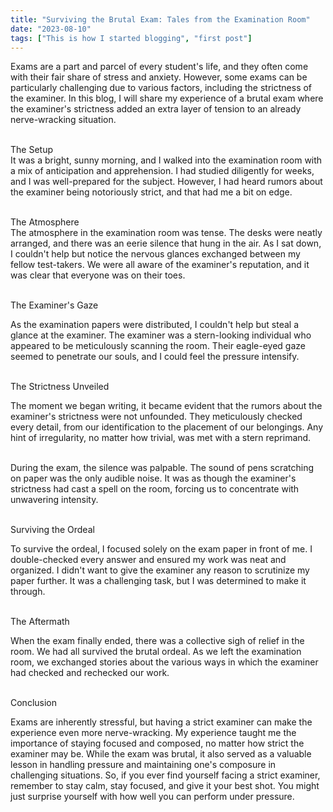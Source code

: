 ```yaml
---
title: "Surviving the Brutal Exam: Tales from the Examination Room"
date: "2023-08-10"
tags: ["This is how I started blogging", "first post"]
---
```


Exams are a part and parcel of every student's life, and they often come with their fair share of stress and anxiety. However, some exams can be particularly challenging due to various factors, including the strictness of the examiner. In this blog, I will share my experience of a brutal exam where the examiner's strictness added an extra layer of tension to an already nerve-wracking situation.
<br />
<br />

The Setup
<br />
It was a bright, sunny morning, and I walked into the examination room with a mix of anticipation and apprehension. I had studied diligently for weeks, and I was well-prepared for the subject. However, I had heard rumors about the examiner being notoriously strict, and that had me a bit on edge.
<br />
<br />

The Atmosphere
<br />
The atmosphere in the examination room was tense. The desks were neatly arranged, and there was an eerie silence that hung in the air. As I sat down, I couldn't help but notice the nervous glances exchanged between my fellow test-takers. We were all aware of the examiner's reputation, and it was clear that everyone was on their toes.
<br />
<br />

The Examiner's Gaze
<br />

As the examination papers were distributed, I couldn't help but steal a glance at the examiner. The examiner was a stern-looking individual who appeared to be meticulously scanning the room. Their eagle-eyed gaze seemed to penetrate our souls, and I could feel the pressure intensify.
<br />
<br />

The Strictness Unveiled
<br />

The moment we began writing, it became evident that the rumors about the examiner's strictness were not unfounded. They meticulously checked every detail, from our identification to the placement of our belongings. Any hint of irregularity, no matter how trivial, was met with a stern reprimand.
<br />
<br />

During the exam, the silence was palpable. The sound of pens scratching on paper was the only audible noise. It was as though the examiner's strictness had cast a spell on the room, forcing us to concentrate with unwavering intensity.
<br />
<br />

Surviving the Ordeal
<br />

To survive the ordeal, I focused solely on the exam paper in front of me. I double-checked every answer and ensured my work was neat and organized. I didn't want to give the examiner any reason to scrutinize my paper further. It was a challenging task, but I was determined to make it through.
<br />
<br />

The Aftermath
<br />

When the exam finally ended, there was a collective sigh of relief in the room. We had all survived the brutal ordeal. As we left the examination room, we exchanged stories about the various ways in which the examiner had checked and rechecked our work.
<br />
<br />

Conclusion
<br />

Exams are inherently stressful, but having a strict examiner can make the experience even more nerve-wracking. My experience taught me the importance of staying focused and composed, no matter how strict the examiner may be. While the exam was brutal, it also served as a valuable lesson in handling pressure and maintaining one's composure in challenging situations. So, if you ever find yourself facing a strict examiner, remember to stay calm, stay focused, and give it your best shot. You might just surprise yourself with how well you can perform under pressure.
